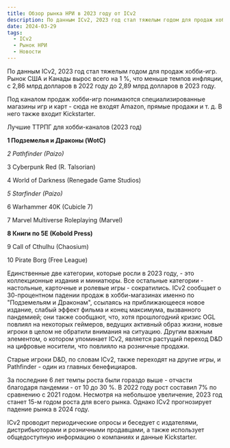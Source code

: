```yaml
---
title: Обзор рынка НРИ в 2023 году от ICv2
description: По данным ICv2, 2023 год стал тяжелым годом для продаж хобби-игр. 
date: 2024-03-29 
tags:
  - ICv2
  - Рынок НРИ
  - Новости
---
```


По данным ICv2, 2023 год стал тяжелым годом для продаж хобби-игр. Рынок США и Канады вырос всего на 1 %, что меньше темпов инфляции, с 2,86 млрд долларов в 2022 году до 2,89 млрд долларов в 2023 году.

Под каналом продаж хобби-игр понимаются специализированные магазины игр и карт - сюда не входят Amazon, прямые продажи и т. д. В него также входит Kickstarter.

Лучшие ТТРПГ для хобби-каналов (2023 год)

**1 Подземелья и Драконы (WotC)**

*2 Pathfinder (Paizo)*

3 Cyberpunk Red (R. Talsorian)

4 World of Darkness (Renegade Game Studios)

*5 Starfinder (Paizo)*

6 Warhammer 40K (Cubicle 7)

7 Marvel Multiverse Roleplaying (Marvel)

**8 Книги по 5E (Kobold Press)**

9 Call of Cthulhu (Chaosium)

10 Pirate Borg (Free League)

Единственные две категории, которые росли в 2023 году, - это коллекционные издания и миниатюры. Все остальные категории - настольные, карточные и ролевые игры - сократились. ICv2 сообщает о 30-процентном падении продаж в хобби-магазинах именно по "Подземельям и Драконам", ссылаясь на приближающееся новое издание, слабый эффект фильма и конец максимума, вызванного пандемией; они также сообщают, что, хотя прошлогодний кризис OGL повлиял на некоторых геймеров, ведущих активный образ жизни, новые игроки в целом не обратили внимания на ситуацию. Другим важным элементом, о котором упоминает ICv2, является растущий переход D&D на цифровые носители, что повлияло на розничные продажи.

Старые игроки D&D, по словам ICv2, также переходят на другие игры, и Pathfinder - один из главных бенефициаров.

За последние 6 лет темпы роста были гораздо выше - отчасти благодаря пандемии - от 10 до 30 %. В 2022 году рост составил 7% по сравнению с 2021 годом. Несмотря на небольшое увеличение, 2023 год станет 15-м годом роста для всего рынка. Однако ICv2 прогнозирует падение рынка в 2024 году.

ICv2 проводит периодические опросы и беседует с издателями, дистрибьюторами и розничными продавцами, а также использует общедоступную информацию о компаниях и данные Kickstarter.